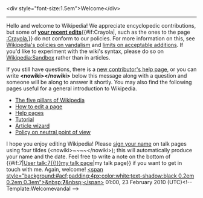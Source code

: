 <article id="26303286" title=User talk:Waymorecreative>
	<talkpage id="26303286" title="User talk:Waymorecreative">


&lt;div style=&quot;font-size:1.5em&quot;&gt;Welcome&lt;/div&gt;
----
Hello and welcome to Wikipedia!  We appreciate encyclopedic contributions, but some of '''[[Special:Contributions/{{BASEPAGENAME}}|your recent edits]]'''{{#if:Crayola|, such as the ones to the page [[:Crayola]],}} do not conform to our policies.  For more information on this, see [[Wikipedia:Vandalism|Wikipedia's policies on vandalism]] and [[Wikipedia:What Wikipedia is not|limits on acceptable additions]]. If you'd like to experiment with the wiki's syntax, please do so on [[Wikipedia:Sandbox]] rather than in articles.

If you still have questions, there is a [[Wikipedia:New contributors' help page|new contributor's help page]], or you can write '''&lt;nowiki&gt;{{helpme}}&lt;/nowiki&gt;''' below this message along with a question and someone will be along to answer it shortly.  You may also find the following pages useful for a general introduction to Wikipedia.
*[[Wikipedia:Five pillars|The five pillars of Wikipedia]]
*[[Wikipedia:How to edit a page|How to edit a page]]
*[[Help:Contents|Help pages]]
*[[Wikipedia:Tutorial|Tutorial]]
*[[Wikipedia:Article wizard|Article wizard]]
*[[Wikipedia:Neutral point of view|Policy on neutral point of view]]
I hope you enjoy editing Wikipedia!  Please [[Wikipedia:Sign your posts on talk pages|sign your name]] on talk pages using four tildes (&lt;nowiki&gt;~~~~&lt;/nowiki&gt;); this will automatically produce your name and the date. Feel free to write a note on the bottom of {{#if:7|[[User talk:7{{!}}my talk page]]|my talk page}} if you want to get in touch with me. Again, welcome!  [[User talk:7|&lt;span style=&quot;background:#acf;padding:4px;color:white;text-shadow:black 0.2em 0.2em 0.3em&quot;&gt;&amp;nbsp;'''7'''&amp;nbsp;&lt;/span&gt;]] 01:00, 23 February 2010 (UTC)&lt;!-- Template:Welcomevandal --&gt;
	</talkpage>
</article>